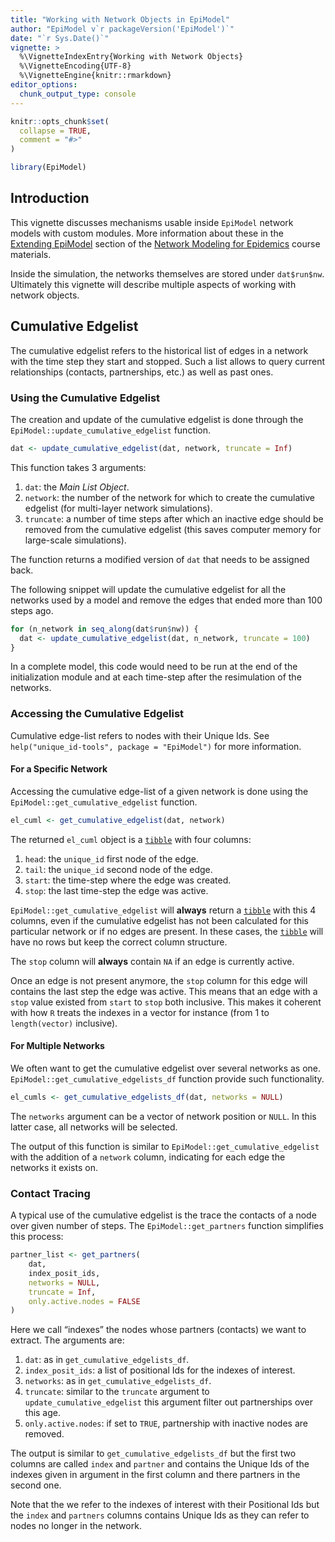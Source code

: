 ```yaml
---
title: "Working with Network Objects in EpiModel"
author: "EpiModel v`r packageVersion('EpiModel')`"
date: "`r Sys.Date()`"
vignette: >
  %\VignetteIndexEntry{Working with Network Objects}
  %\VignetteEncoding{UTF-8}
  %\VignetteEngine{knitr::rmarkdown}
editor_options:
  chunk_output_type: console
---
```


```r
knitr::opts_chunk$set(
  collapse = TRUE,
  comment = "#>"
)
```

```r
library(EpiModel)
```

## Introduction

This vignette discusses mechanisms usable inside `EpiModel` network models with custom modules. More information about these in the [Extending EpiModel](https://epimodel.github.io/sismid/9_extending/mod9-Intro.html) section of the [Network Modeling for Epidemics](https://epimodel.github.io/sismid/) course materials.

Inside the simulation, the networks themselves are stored under `dat$run$nw`. Ultimately this vignette will describe multiple aspects of working with network
objects.

## Cumulative Edgelist

The cumulative edgelist refers to the historical list of edges in a network with the time step they start and stopped. Such a list allows to query current relationships (contacts, partnerships, etc.) as well as past ones.

### Using the Cumulative Edgelist

The creation and update of the cumulative edgelist is done through the `EpiModel::update_cumulative_edgelist` function.

```r
dat <- update_cumulative_edgelist(dat, network, truncate = Inf)
```

This function takes 3 arguments:

1. `dat`: the *Main List Object*.
2. `network`: the number of the network for which to create the cumulative edgelist (for multi-layer network simulations).
3. `truncate`: a number of time steps after which an inactive edge should be removed from the cumulative edgelist (this saves computer memory for large-scale simulations).

The function returns a modified version of `dat` that needs to be assigned back.

The following snippet will update the cumulative edgelist for all the networks used by a model and remove the edges that ended more than 100 steps ago.

```r
for (n_network in seq_along(dat$run$nw)) {
  dat <- update_cumulative_edgelist(dat, n_network, truncate = 100)
}
```

In a complete model, this code would need to be run at the end of the initialization module and at each time-step after the resimulation of the networks.

### Accessing the Cumulative Edgelist

Cumulative edge-list refers to nodes with their Unique Ids. See `help("unique_id-tools", package = "EpiModel")` for more information.

#### For a Specific Network

Accessing the cumulative edge-list of a given network is done using the `EpiModel::get_cumulative_edgelist` function.

```r
el_cuml <- get_cumulative_edgelist(dat, network)
```

The returned `el_cuml` object is a [`tibble`](https://tibble.tidyverse.org/) with four columns:

1. `head`: the `unique_id` first node of the edge.
2. `tail`: the `unique_id` second node of the edge.
3. `start`: the time-step where the edge was created.
4. `stop`: the last time-step the edge was active.

`EpiModel::get_cumulative_edgelist` will **always** return a [`tibble`](https://tibble.tidyverse.org/) with this 4 columns, even if the cumulative edgelist has not been calculated for this particular network or if no edges are present. In these cases, the [`tibble`](https://tibble.tidyverse.org/) will have no rows but keep the correct column structure.

The `stop` column will **always** contain `NA` if an edge is currently active.

Once an edge is not present anymore, the `stop` column for this edge will contains the last step the edge was active. This means that an edge with a `stop` value existed from `start` to `stop` both inclusive. This makes it coherent with how `R` treats the indexes in a vector for instance (from 1 to `length(vector)` inclusive).

#### For Multiple Networks

We often want to get the cumulative edgelist over several networks as one. `EpiModel::get_cumulative_edgelists_df` function provide such functionality.

```r
el_cumls <- get_cumulative_edgelists_df(dat, networks = NULL)
```

The `networks` argument can be a vector of network position or `NULL`. In this latter case, all networks will be selected.

The output of this function is similar to `EpiModel::get_cumulative_edgelist` with the addition of a `network` column, indicating for each edge the networks
it exists on.

### Contact Tracing

A typical use of the cumulative edgelist is the trace the contacts of a node over given number of steps. The `EpiModel::get_partners` function simplifies this process:

```r
partner_list <- get_partners(
    dat,
    index_posit_ids,
    networks = NULL,
    truncate = Inf,
    only.active.nodes = FALSE
)
```

Here we call "indexes" the nodes whose partners (contacts) we want to extract. The arguments are:

1. `dat`: as in `get_cumulative_edgelists_df`.
2. `index_posit_ids`: a list of positional Ids for the indexes of interest.
3. `networks`: as in `get_cumulative_edgelists_df`.
4. `truncate`: similar to the `truncate` argument to `update_cumulative_edgelist` this argument filter out partnerships over this age.
5. `only.active.nodes`: if set to `TRUE`, partnership with inactive nodes are removed.

The output is similar to `get_cumulative_edgelists_df` but the first two columns are called `index` and `partner` and contains the Unique Ids of the indexes given in argument in the first column and there partners in the second one.

Note that the we refer to the indexes of interest with their Positional Ids but the `index` and `partners` columns contains Unique Ids as they can refer to
nodes no longer in the network.
